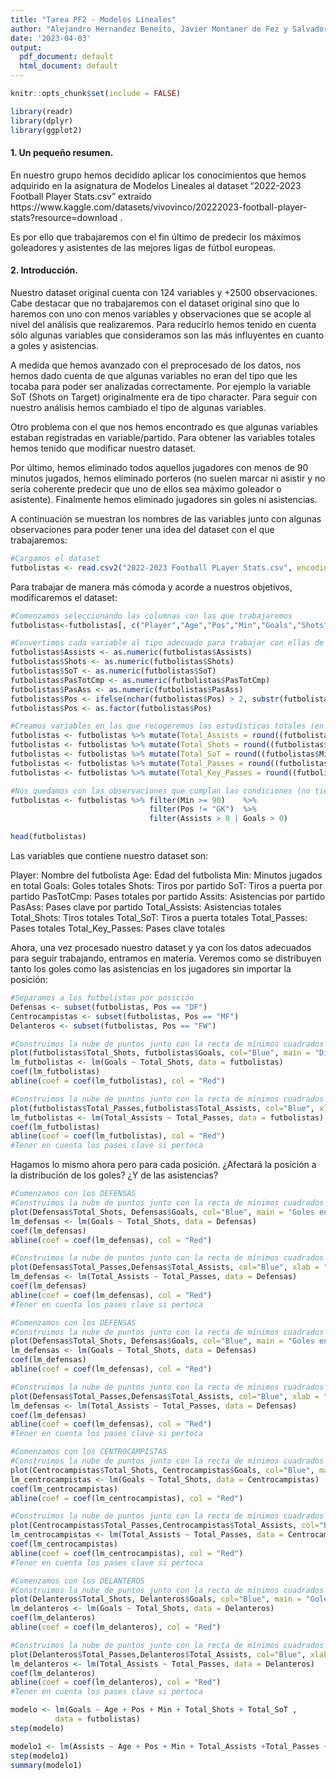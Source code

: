 ---
title: "Tarea PF2 - Modelos Lineales"
author: "Alejandro Hernandez Beneito, Javier Montaner de Fez y Salvador Gisbert Sempere"
date: '2023-04-03'
output:
  pdf_document: default
  html_document: default
---

```{r setup, include=FALSE}
knitr::opts_chunk$set(include = FALSE)
```

```{r include=FALSE}
library(readr)
library(dplyr)
library(ggplot2)
```

#### 1. Un pequeño resumen.

  En nuestro grupo hemos decidido aplicar los conocimientos que hemos adquirido en la asignatura de Modelos Lineales al dataset "2022-2023 Football Player Stats.csv" extraído https://www.kaggle.com/datasets/vivovinco/20222023-football-player-stats?resource=download .
  
  Es por ello que trabajaremos con el fin último de predecir los máximos goleadores y asistentes de las mejores ligas de fútbol europeas.


#### 2. Introducción.  

  Nuestro dataset original cuenta con 124 variables y +2500 observaciones. Cabe destacar que no trabajaremos con el dataset original sino que  lo haremos con uno con menos variables y observaciones que se acople al nivel del análisis que realizaremos. Para reducirlo hemos tenido en cuenta sólo algunas variables que consideramos son las más influyentes en cuanto a goles y asistencias. 
  
  A medida que hemos avanzado con el preprocesado de los datos, nos hemos dado cuenta de que algunas variables no eran del tipo que les tocaba para poder ser analizadas correctamente. Por ejemplo la variable SoT (Shots on Target) originalmente era de tipo character. Para seguir con nuestro análisis hemos cambiado el tipo de algunas variables.
  
  Otro problema con el que nos hemos encontrado es que algunas variables estaban registradas en variable/partido. Para obtener las variables totales hemos tenido que modificar nuestro dataset.
  
  Por último, hemos eliminado todos aquellos jugadores con menos de 90 minutos jugados, hemos eliminado porteros (no suelen marcar ni asistir y no sería coherente predecir que uno de ellos sea máximo goleador o asistente). Finalmente hemos eliminado jugadores sin goles ni asistencias.
  
  A continuación se muestran los nombres de las variables junto con algunas observaciones para poder tener una idea del dataset con el que trabajaremos:
  
```{r echo=TRUE}
#Cargamos el dataset
futbolistas <- read.csv2("2022-2023 Football PLayer Stats.csv", encoding = 'UTF-8')
```

  Para trabajar de manera más cómoda y acorde a nuestros objetivos, modificaremos el dataset:   

```{r echo=TRUE}
#Comenzamos seleccionando las columnas con las que trabajaremos
futbolistas<-futbolistas[, c("Player","Age","Pos","Min","Goals","Shots","SoT","PasTotCmp","Assists","PasAss")]

#Convertimos cada variable al tipo adecuado para trabajar con ellas de manera correcta
futbolistas$Assists <- as.numeric(futbolistas$Assists)
futbolistas$Shots <- as.numeric(futbolistas$Shots)
futbolistas$SoT <- as.numeric(futbolistas$SoT)
futbolistas$PasTotCmp <- as.numeric(futbolistas$PasTotCmp)
futbolistas$PasAss <- as.numeric(futbolistas$PasAss)
futbolistas$Pos <- ifelse(nchar(futbolistas$Pos) > 2, substr(futbolistas$Pos, 1, 2), futbolistas$Pos)
futbolistas$Pos <- as.factor(futbolistas$Pos)

#Creamos variables en las que recogeremos las estadísticas totales (en nuestro dataset se muestran estadísticas por partidos)
futbolistas <- futbolistas %>% mutate(Total_Assists = round((futbolistas$Min/90) * futbolistas$Assists))
futbolistas <- futbolistas %>% mutate(Total_Shots = round((futbolistas$Min/90) * futbolistas$Shots))
futbolistas <- futbolistas %>% mutate(Total_SoT = round((futbolistas$Min/90) * futbolistas$SoT))
futbolistas <- futbolistas %>% mutate(Total_Passes = round((futbolistas$Min/90) * futbolistas$PasTotCmp))
futbolistas <- futbolistas %>% mutate(Total_Key_Passes = round((futbolistas$Min/90) * futbolistas$PasAss))

#Nos quedamos con las observaciones que cumplan las condiciones (no tiene sentido tener en cuenta jugadores que no han jugado)
futbolistas <- futbolistas %>% filter(Min >= 90)    %>%
                               filter(Pos != "GK")  %>% 
                               filter(Assists > 0 | Goals > 0)
```

```{r echo=TRUE}
head(futbolistas)
```
  Las variables que contiene nuestro dataset son:
  
  Player: Nombre del futbolista
  Age: Edad del futbolista
  Min: Minutos jugados en total 
  Goals: Goles totales
  Shots: Tiros por partido
  SoT: Tiros a puerta por partido
  PasTotCmp: Pases totales por partido
  Assits: Asistencias por partido
  PasAss: Pases clave por partido
  Total_Assists: Asistencias totales
  Total_Shots: Tiros totales
  Total_SoT: Tiros a puerta totales
  Total_Passes: Pases totales
  Total_Key_Passes: Pases clave totales
  
  Ahora, una vez procesado nuestro dataset y ya con los datos adecuados para seguir trabajando, entramos en materia. Veremos como se distribuyen tanto los goles como las asistencias en los jugadores sin importar la posición:
```{r echo=TRUE}
#Separamos a los futbolistas por posición
Defensas <- subset(futbolistas, Pos == "DF")
Centrocampistas <- subset(futbolistas, Pos == "MF")
Delanteros <- subset(futbolistas, Pos == "FW")

#Construimos la nube de puntos junto con la recta de mínimos cuadrados (Goles)
plot(futbolistas$Total_Shots, futbolistas$Goals, col="Blue", main = "Distribución de los goles en función de los tiros realizados")
lm_futbolistas <- lm(Goals ~ Total_Shots, data = futbolistas)
coef(lm_futbolistas)
abline(coef = coef(lm_futbolistas), col = "Red")

#Construimos la nube de puntos junto con la recta de mínimos cuadrados (Asistencias)
plot(futbolistas$Total_Passes,futbolistas$Total_Assists, col="Blue", xlab = "Pases Totales", ylab = "Asistencias", main = "Distribución de las asistencias en función de los pases realizados")
lm_futbolistas <- lm(Total_Assists ~ Total_Passes, data = futbolistas)
coef(lm_futbolistas)
abline(coef = coef(lm_futbolistas), col = "Red")
#Tener en cuenta los pases clave si pertoca

```
  Hagamos lo mismo ahora pero para cada posición. ¿Afectará la posición a la distribución de los goles? ¿Y de las asistencias?

```{r}
#Comenzamos con los DEFENSAS
#Construimos la nube de puntos junto con la recta de mínimos cuadrados (Goles)
plot(Defensas$Total_Shots, Defensas$Goals, col="Blue", main = "Goles en función de los tiros realizados en defensas")
lm_defensas <- lm(Goals ~ Total_Shots, data = Defensas)
coef(lm_defensas)
abline(coef = coef(lm_defensas), col = "Red")

#Construimos la nube de puntos junto con la recta de mínimos cuadrados (Asistencias)
plot(Defensas$Total_Passes,Defensas$Total_Assists, col="Blue", xlab = "Pases Totales", ylab = "Asistencias", main = "Asistencias en función de los pases realizados en defensas")
lm_defensas <- lm(Total_Assists ~ Total_Passes, data = Defensas)
coef(lm_defensas)
abline(coef = coef(lm_defensas), col = "Red")
#Tener en cuenta los pases clave si pertoca
```

```{r}
#Comenzamos con los DEFENSAS
#Construimos la nube de puntos junto con la recta de mínimos cuadrados (Goles)
plot(Defensas$Total_Shots, Defensas$Goals, col="Blue", main = "Goles en función de los tiros realizados en defensas", xlab = "Tiros totales", ylab = "Goles")
lm_defensas <- lm(Goals ~ Total_Shots, data = Defensas)
coef(lm_defensas)
abline(coef = coef(lm_defensas), col = "Red")

#Construimos la nube de puntos junto con la recta de mínimos cuadrados (Asistencias)
plot(Defensas$Total_Passes,Defensas$Total_Assists, col="Blue", xlab = "Pases Totales", ylab = "Asistencias", main = "Asistencias en función de los pases realizados en defensas")
lm_defensas <- lm(Total_Assists ~ Total_Passes, data = Defensas)
coef(lm_defensas)
abline(coef = coef(lm_defensas), col = "Red")
#Tener en cuenta los pases clave si pertoca
```

```{r}
#Comenzamos con los CENTROCAMPISTAS
#Construimos la nube de puntos junto con la recta de mínimos cuadrados (Goles)
plot(Centrocampistas$Total_Shots, Centrocampistas$Goals, col="Blue", main = "Goles en función de los tiros realizados en centrocampistas", xlab = "Tiros totales", ylab = "Goles")
lm_centrocampistas <- lm(Goals ~ Total_Shots, data = Centrocampistas)
coef(lm_centrocampistas)
abline(coef = coef(lm_centrocampistas), col = "Red")

#Construimos la nube de puntos junto con la recta de mínimos cuadrados (Asistencias)
plot(Centrocampistas$Total_Passes,Centrocampistas$Total_Assists, col="Blue", xlab = "Pases Totales", ylab = "Asistencias", main = "Asistencias en función de los pases realizados en centrocampistas")
lm_centrocampistas <- lm(Total_Assists ~ Total_Passes, data = Centrocampistas)
coef(lm_centrocampistas)
abline(coef = coef(lm_centrocampistas), col = "Red")
#Tener en cuenta los pases clave si pertoca
```

```{r}
#Comenzamos con los DELANTEROS
#Construimos la nube de puntos junto con la recta de mínimos cuadrados (Goles)
plot(Delanteros$Total_Shots, Delanteros$Goals, col="Blue", main = "Goles en función de los tiros realizados en delanteros", xlab = "Tiros totales", ylab = "Goles")
lm_delanteros <- lm(Goals ~ Total_Shots, data = Delanteros)
coef(lm_delanteros)
abline(coef = coef(lm_delanteros), col = "Red")

#Construimos la nube de puntos junto con la recta de mínimos cuadrados (Asistencias)
plot(Delanteros$Total_Passes,Delanteros$Total_Assists, col="Blue", xlab = "Pases Totales", ylab = "Asistencias", main = "Asistencias en función de los pases realizados en delanteros")
lm_delanteros <- lm(Total_Assists ~ Total_Passes, data = Delanteros)
coef(lm_delanteros)
abline(coef = coef(lm_delanteros), col = "Red")
#Tener en cuenta los pases clave si pertoca
```


```{r echo=TRUE}
modelo <- lm(Goals ~ Age + Pos + Min + Total_Shots + Total_SoT , 
          data = futbolistas)
step(modelo)

modelo1 <- lm(Assists ~ Age + Pos + Min + Total_Assists +Total_Passes + Total_Key_Passes , data = futbolistas)
step(modelo1)
summary(modelo1)

```

